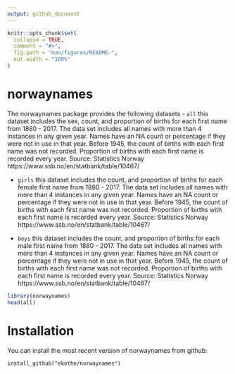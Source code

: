 ```yaml
---
output: github_document
---
```


<!-- README.md is generated from README.Rmd. Please edit that file -->

```r
knitr::opts_chunk$set(
  collapse = TRUE,
  comment = "#>",
  fig.path = "man/figures/README-",
  out.width = "100%"
)
```
# norwaynames

The norwaynames package provides the following datasets
- `all` this dataset includes the sex, count, and proportion of births for each first name from 1880 - 2017. The data set includes all names with more than 4 instances in any given year. Names have an NA count or percentage if they were not in use in that year. Before 1945, the count of births with each first name was not recorded. Proportion of births with each first name is recorded every year. Source: Statistics Norway \n https://www.ssb.no/en/statbank/table/10467/

- `girls` this dataset includes the count, and proportion of births for each female first name from 1880 - 2017. The data set includes all names with more than 4 instances in any given year. Names have an NA count or percentage if they were not in use in that year. Before 1945, the count of births with each first name was not recorded. Proportion of births with each first name is recorded every year. Source: Statistics Norway \n https://www.ssb.no/en/statbank/table/10467/

- `boys` this dataset includes the count, and proportion of births for each male first name from 1880 - 2017. The data set includes all names with more than 4 instances in any given year. Names have an NA count or percentage if they were not in use in that year. Before 1945, the count of births with each first name was not recorded. Proportion of births with each first name is recorded every year. Source: Statistics Norway \n https://www.ssb.no/en/statbank/table/10467/

```r
library(norwaynames)
head(all)
```

# Installation
You can install the most recent version of norwaynames from github:

`install_github("ekothe/norwaynames")`
